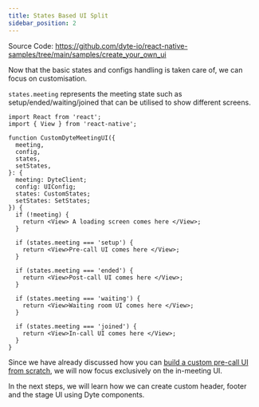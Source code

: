 ```yaml
---
title: States Based UI Split
sidebar_position: 2
---
```


Source Code: https://github.com/dyte-io/react-native-samples/tree/main/samples/create_your_own_ui

Now that the basic states and configs handling is taken care of, we can focus on customisation.

`states.meeting` represents the meeting state such as setup/ended/waiting/joined that can be utilised to show different screens.

```tsx
import React from 'react';
import { View } from 'react-native';

function CustomDyteMeetingUI({
  meeting,
  config,
  states,
  setStates,
}: {
  meeting: DyteClient;
  config: UIConfig;
  states: CustomStates;
  setStates: SetStates;
}) {
  if (!meeting) {
    return <View> A loading screen comes here </View>;
  }

  if (states.meeting === 'setup') {
    return <View>Pre-call UI comes here </View>;
  }

  if (states.meeting === 'ended') {
    return <View>Post-call UI comes here </View>;
  }

  if (states.meeting === 'waiting') {
    return <View>Waiting room UI comes here </View>;
  }

  if (states.meeting === 'joined') {
    return <View>In-call UI comes here </View>;
  }
}
```

Since we have already discussed how you can [build a custom pre-call UI from scratch](/react-native/build-pre-call-ui/default-setup-screen), we will now focus exclusively on the in-meeting UI.

In the next steps, we will learn how we can create custom header, footer and the stage UI using Dyte components.
